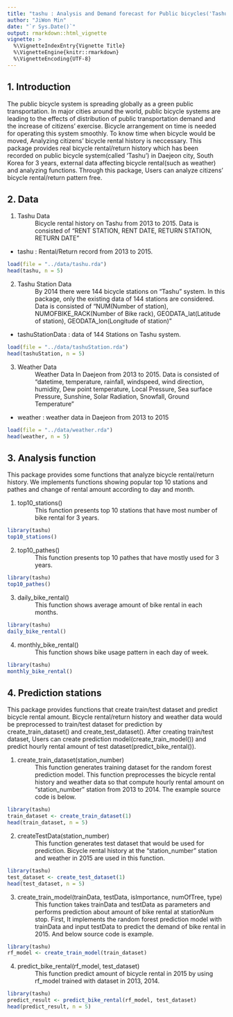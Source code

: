 ```yaml
---
title: "tashu : Analysis and Demand forecast for Public bicycles('Tashu') in Daejeon, South Korea"
author: "JiWon Min"
date: "`r Sys.Date()`"
output: rmarkdown::html_vignette
vignette: >
  %\VignetteIndexEntry{Vignette Title}
  %\VignetteEngine{knitr::rmarkdown}
  %\VignetteEncoding{UTF-8}
---
```

## 1. Introduction
 The public bicycle system is spreading globally as a green public transportation. In major cities around the world, public bicycle systems are leading to the effects of distribution of public transportation demand and the increase of citizens' exercise.  Bicycle arrangement on time is needed for operating this system smoothly. To know time when bicycle would be moved, Analyzing citizens' bicycle rental history is neccessary.
This package provides real bicycle rental/return history which has been recorded on public bicycle system(called 'Tashu') in Daejeon city, South Korea for 3 years, external data affecting bicycle rental(such as weather) and analyzing functions. Through this package, Users can analyze citizens' bicycle rental/return pattern free.
 
 

## 2. Data
1.    Tashu Data
: Bicycle rental history on Tashu from 2013 to 2015. Data is consisted of "RENT STATION, RENT DATE, RETURN STATION, RETURN DATE"
* tashu : Rental/Return record from 2013 to 2015.

```r
load(file = "../data/tashu.rda")
head(tashu, n = 5)
```

2.    Tashu Station Data
: By 2014 there were 144 bicycle stations on "Tashu" system. In this package, only the existing data of 144 stations are considered. Data is consisted of "NUM(Number of station), NUMOFBIKE_RACK(Number of Bike rack), GEODATA_lat(Latitude of station), GEODATA_lon(Longitude of station)"

* tashuStationData : data of 144 Stations on Tashu system. 
```r
load(file = "../data/tashuStation.rda")
head(tashuStation, n = 5)
```

3.    Weather Data
: Weather Data In Daejeon from 2013 to 2015. Data is consisted of "datetime, temperature, rainfall, windspeed, wind direction, humidity, Dew point temperature, Local Pressure, Sea surface Pressure, Sunshine, Solar Radiation, Snowfall, Ground Temperature"

* weather : weather data in Daejeon from 2013 to 2015

```r
load(file = "../data/weather.rda")
head(weather, n = 5)
```

## 3. Analysis function

This package provides some functions that analyze bicycle rental/return history. We implements functions showing popular top 10 stations and pathes and change of rental amount according to day and month.

1.    top10_stations()
: This function presents top 10 stations that have most number of bike rental for 3 years.

```r
library(tashu)
top10_stations()
```

2.    top10_pathes()
: This function presents top 10 pathes that have mostly used for 3 years.

```r
library(tashu)
top10_pathes()
```

3.    daily_bike_rental()
: This function shows average amount of bike rental in each months.

```r
library(tashu)
daily_bike_rental()
```

4.    monthly_bike_rental()
: This function shows bike usage pattern in each day of week.

```r
library(tashu)
monthly_bike_rental()
```


## 4. Prediction stations

 This package provides functions that create train/test dataset and predict bicycle rental amount. Bicycle rental/return history and weather data would be preprocessed to train/test dataset for prediction by create_train_dataset() and create_test_dataset(). After creating train/test dataset, Users can create prediction model(create_train_model()) and predict hourly rental amount of test dataset(predict_bike_rental()). 

1.    create_train_dataset(station_number)
: This function generates training dataset for the random forest prediction model. This function preprocesses the bicycle rental history and weather data so that compute hourly rental amount on "station_number" station from 2013 to 2014. The example source code is below.

```r
library(tashu)
train_dataset <- create_train_dataset(1)
head(train_dataset, n = 5)
```

2.    createTestData(station_number)
: This function generates test dataset that would be used for prediction. Bicycle rental history at the "station_number" station and weather in 2015 are used in this function.
 
```r
library(tashu)
test_dataset <- create_test_dataset(1)
head(test_dataset, n = 5)
```

3.    create_train_model(trainData, testData, isImportance, numOfTree, type)
: This function takes trainData and testData as parameters and performs prediction about amount of bike rental at stationNum stop. First, It implements the random forest prediction model with trainData and input testData to predict the demand of bike rental in 2015. And below source code is example.
 
```r
library(tashu)
rf_model <- create_train_model(train_dataset)
```

4.    predict_bike_rental(rf_model, test_dataset)
: This function predict amount of bicycle rental in 2015 by using rf_model trained with dataset in 2013, 2014. 

```r
library(tashu)
predict_result <- predict_bike_rental(rf_model, test_dataset)
head(predict_result, n = 5)
```

